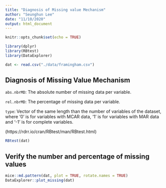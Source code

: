 ```yaml
---
title: "Diagnosis of Missing value Mechanism"
author: "Seunghun Lee"
date: "11/10/2020"
output: html_document
---
```


```r
knitr::opts_chunk$set(echo = TRUE)
```

```r
library(dplyr)
library(RBtest)
library(DataExplorer)
```

```r
dat <- read.csv("./data/framingham.csv")
```


## Diagnosis of Missing Value Mechanism

`abs.nbrMD`: The absolute number of missing data per variable.

`rel.nbrMD`: The percentage of missing data per variable.

`type`: Vector of the same length than the number of variables of the dataset, where '0' is for variables with MCAR data, '1' is for variables with MAR data and '-1' is for complete variables.

(https://rdrr.io/cran/RBtest/man/RBtest.html)

```r
RBtest(dat)
```

## Verify the number and percentage of missing values

```r
mice::md.pattern(dat, plot = TRUE, rotate.names = TRUE)
DataExplorer::plot_missing(dat)
```